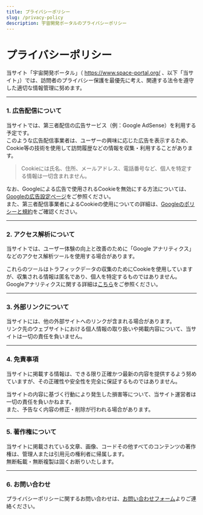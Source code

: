 ```yaml
---
title: プライバシーポリシー
slug: /privacy-policy
description: 宇宙開発ポータルのプライバシーポリシー
---
```



<Head>
  <script type="application/ld+json">
    {`{
      "@context": "https://schema.org",
      "@type": "DefinedTerm",
      "name": "プライバシーポリシー",
      "inDefinedTermSet": "https://www.space-portal.org",
      "termCode": "privacy-policy",
      "description": "宇宙開発ポータルのプライバシーポリシー",
      "url": "https://www.space-portal.org/docs/privacy-policy"
    }`}
  </script>
</Head>

# プライバシーポリシー

当サイト「宇宙開発ポータル」（ https://www.space-portal.org/ 、以下「当サイト」）では、訪問者のプライバシー保護を最優先に考え、関連する法令を遵守した適切な情報管理に努めます。

---

### 1. 広告配信について

当サイトでは、第三者配信の広告サービス（例：Google AdSense）を利用する予定です。  
このような広告配信事業者は、ユーザーの興味に応じた広告を表示するため、Cookie等の技術を使用して訪問履歴などの情報を収集・利用することがあります。

> Cookieには氏名、住所、メールアドレス、電話番号など、個人を特定する情報は一切含まれません。

なお、Googleによる広告で使用されるCookieを無効にする方法については、[Googleの広告設定ページ]( https://adssettings.google.com/authenticated?hl=ja )をご参照ください。  
また、第三者配信事業者によるCookieの使用についての詳細は、[Googleのポリシーと規約]( https://policies.google.com/technologies/ads?hl=ja )をご確認ください。

---

### 2. アクセス解析について

当サイトでは、ユーザー体験の向上と改善のために「Google アナリティクス」などのアクセス解析ツールを使用する場合があります。

これらのツールはトラフィックデータの収集のためにCookieを使用していますが、収集される情報は匿名であり、個人を特定するものではありません。  
Googleアナリティクスに関する詳細は[こちら]( https://marketingplatform.google.com/about/analytics/terms/jp/ )をご参照ください。

---

### 3. 外部リンクについて

当サイトには、他の外部サイトへのリンクが含まれる場合があります。  
リンク先のウェブサイトにおける個人情報の取り扱いや掲載内容について、当サイトは一切の責任を負いません。

---

### 4. 免責事項

当サイトに掲載する情報は、できる限り正確かつ最新の内容を提供するよう努めていますが、その正確性や安全性を完全に保証するものではありません。

当サイトの内容に基づく行動により発生した損害等について、当サイト運営者は一切の責任を負いかねます。  
また、予告なく内容の修正・削除が行われる場合があります。

---

### 5. 著作権について

当サイトに掲載されている文章、画像、コードその他すべてのコンテンツの著作権は、管理人または引用元の権利者に帰属します。  
無断転載・無断複製は固くお断りいたします。

---

### 6. お問い合わせ

プライバシーポリシーに関するお問い合わせは、[お問い合わせフォーム]( /contact/ )よりご連絡ください。
